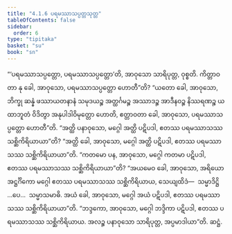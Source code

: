 ```yaml
---
title: "4.1.6 ပရမဿာသပ္ပတ္တသုတ္တ"
tableOfContents: false
sidebar:
  order: 6
type: "tipitaka"
basket: "su"
book: "sn"
---
```



<DynamicBreadcrumb />

<Division number="319" book="sn" e="ch" v="18" p="325">

<Paragraph number="1338" book="sn">
“‘ပရမဿာသပ္ပတ္တော, ပရမဿာသပ္ပတ္တော’တိ, အာဝုသော သာရိပုတ္တ, ဝုစ္စတိ. ကိတ္တာဝတာ နု ခေါ, အာဝုသော, ပရမဿာသပ္ပတ္တော ဟောတီ”တိ? “ယတော ခေါ, အာဝုသော, ဘိက္ခု ဆန္နံ ဖဿာယတနာနံ သမုဒယဉ္စ အတ္ထင်္ဂမဉ္စ အဿာဒဉ္စ အာဒီနဝဉ္စ နိဿရဏဉ္စ ယထာဘူတံ ဝိဒိတွာ အနုပါဒါဝိမုတ္တော ဟောတိ, ဧတ္တာဝတာ ခေါ, အာဝုသော, ပရမဿာသပ္ပတ္တော ဟောတီ”တိ. “အတ္ထိ ပနာဝုသော, မဂ္ဂေါ အတ္ထိ ပဋိပဒါ, ဧတဿ ပရမဿာသဿ သစ္ဆိကိရိယာယာ”တိ? “အတ္ထိ ခေါ, အာဝုသော, မဂ္ဂေါ အတ္ထိ ပဋိပဒါ, ဧတဿ ပရမဿာသဿ သစ္ဆိကိရိယာယာ”တိ. “ကတမော ပန, အာဝုသော, မဂ္ဂေါ ကတမာ ပဋိပဒါ, ဧတဿ ပရမဿာသဿ သစ္ဆိကိရိယာယာ”တိ? “အယမေဝ ခေါ, အာဝုသော, အရိယော အဋ္ဌင်္ဂိကော မဂ္ဂေါ ဧတဿ ပရမဿာသဿ သစ္ဆိကိရိယာယ, သေယျထိဒံ—  သမ္မာဒိဋ္ဌိ …ပေ…  သမ္မာသမာဓိ. အယံ ခေါ, အာဝုသော, မဂ္ဂေါ အယံ ပဋိပဒါ, ဧတဿ ပရမဿာသဿ သစ္ဆိကိရိယာယာ”တိ. “ဘဒ္ဒကော, အာဝုသော, မဂ္ဂေါ ဘဒ္ဒိကာ ပဋိပဒါ, ဧတဿ ပရမဿာသဿ သစ္ဆိကိရိယာယ. အလဉ္စ ပနာဝုသော သာရိပုတ္တ, အပ္ပမာဒါယာ”တိ.

</Paragraph>
</Division>

<Paragraph number="1339" type="center" book="sn">
ဆဋ္ဌံ.
</Paragraph>